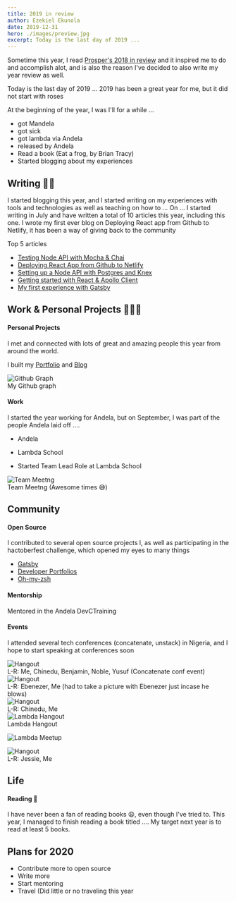 ```yaml
---
title: 2019 in review
author: Ezekiel Ekunola
date: 2019-12-31
hero: ./images/preview.jpg
excerpt: Today is the last day of 2019 ...
---
```


Sometime this year, I read [Prosper's 2018 in review](https://medium.com/@unicodeveloper/2018-in-review-shattering-expectations-9418f2d720cc) and it inspired me to do and accomplish alot, and is also the reason I've decided to also write my year review as well.

Today is the last day of 2019 ...
2019 has been a great year for me, but it did not start with roses

At the beginning of the year, I was I'll for a while ...

- got Mandela
- got sick
- got lambda via Andela
- released by Andela
- Read a book (Eat a frog, by Brian Tracy)
- Started blogging about my experiences

## Writing ✍🏾

I started blogging this year, and I started writing on my experiences with tools and technologies as well as teaching on how to ...
On ... I started writing in July and have written a total of 10 articles this year, including this one. I wrote my first ever blog on Deploying React app from Github to Netlify, it has been a way of giving back to the community

Top 5 articles

- [Testing Node API with Mocha & Chai](https://www.blog.ezekielekunola.com/testing-node-api-with-mocha-chai)
- [Deploying React App from Github to Netlify](https://www.blog.ezekielekunola.com/deploying-react-app-from-github-to-netlify)
- [Setting up a Node API with Postgres and Knex](https://www.blog.ezekielekunola.com/setting-up-a-node-api-with-postgres-and-knex)
- [Getting started with React & Apollo Client](https://www.blog.ezekielekunola.com/getting-started-with-react-apollo-client)
- [My first experience with Gatsby](https://www.blog.ezekielekunola.com/my-first-experience-with-gatsby)

## Work & Personal Projects 👨🏾‍💻

#### Personal Projects

I met and connected with lots of great and amazing people this year from around the world.

I built my [Portfolio](https://www.ezekielekunola.com) and [Blog](https://www.blog.ezekielekunola.com)

<div class="Image__Small">
  <img src="./images/graph.png" alt="Github Graph" />
  <figcaption>My Github graph</figcaption>
</div>

#### Work

I started the year working for Andela, but on September, I was part of the people Andela laid off ....

- Andela
- Lambda School

- Started Team Lead Role at Lambda School

<div class="Image__Small">
  <img src="./images/5.png" alt="Team Meetng" />
  <figcaption>Team Meetng (Awesome times 😅)</figcaption>
</div>

## Community

#### Open Source

I contributed to several open source projects l, as well as participating in the hactoberfest challenge, which opened my eyes to many things
- [Gatsby](https://github.com/gatsbyjs/gatsby)
- [Developer Portfolios](https://github.com/Easybuoy/developer-portfolios)
- [Oh-my-zsh](https://github.com/ohmyzsh/ohmyzsh)
#### Mentorship
Mentored in the Andela DevCTraining

#### Events
I attended several tech conferences (concatenate, unstack) in Nigeria, and I hope to start speaking at conferences soon


<div class="Image__Small">
  <img src="./images/concatenate-1.jpg" alt="Hangout" />
  <figcaption>
    L-R: Me, Chinedu, Benjamin, Noble, Yusuf (Concatenate conf event)
  </figcaption>
</div>

<div class="Image__Small">
  <img src="./images/concatenate-2.jpg" alt="Hangout" />
  <figcaption>
    L-R: Ebenezer, Me (had to take a picture with Ebenezer just incase he blows)
  </figcaption>
</div>

<div class="Image__Small">
  <img src="./images/1.jpg" alt="Hangout" />
  <figcaption>L-R: Chinedu, Me</figcaption>
</div>

<div class="Image__Small">
  <img src="./images/3.jpeg" alt="Lambda Hangout" />
  <figcaption>Lambda Hangout</figcaption>
</div>

![Lambda Meetup](./images/4.jpg)

<div class="Image__Small">
  <img src="./images/2.jpg" alt="Hangout" />
  <figcaption>L-R: Jessie, Me</figcaption>
</div>

## Life

#### Reading 📖

I have never been a fan of reading books 😩, even though I've tried to. This year, I managed to finish reading a book titled .... My target next year is to read at least 5 books.

## Plans for 2020

- Contribute more to open source
- Write more
- Start mentoring
- Travel (Did little or no traveling this year
